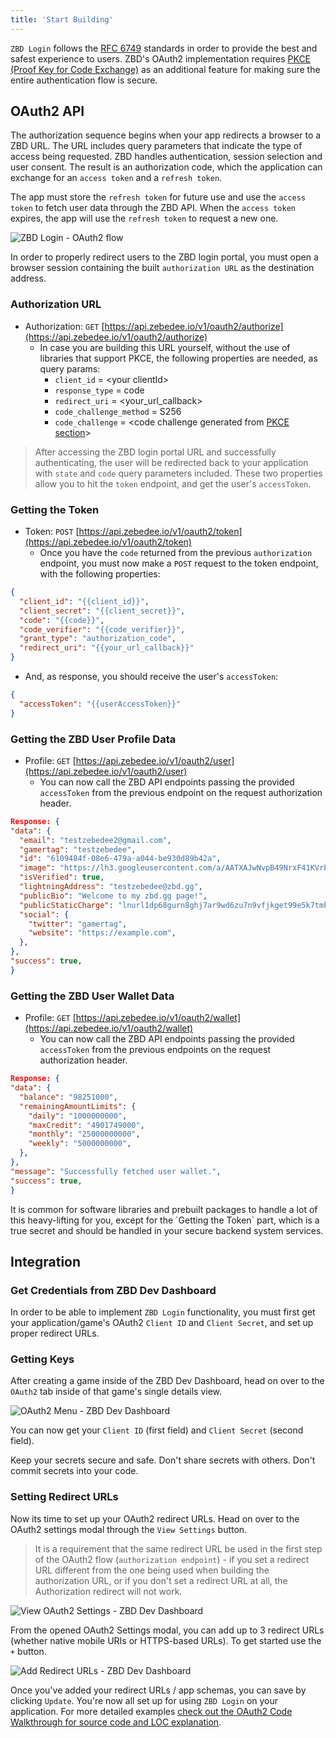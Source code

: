```yaml
---
title: 'Start Building'
---
```


`ZBD Login` follows the [RFC 6749](https://datatracker.ietf.org/doc/html/rfc6749) standards in order to provide the best and safest experience to users. ZBD's OAuth2 implementation requires [PKCE (Proof Key for Code Exchange)](https://oauth.net/2/pkce/) as an additional feature for making sure the entire authentication flow is secure.

## OAuth2 API

The authorization sequence begins when your app redirects a browser to a ZBD URL. The URL includes query parameters that indicate the type of access being requested. ZBD handles authentication, session selection and user consent. The result is an authorization code, which the application can exchange for an `access token` and a `refresh token`.

The app must store the `refresh token` for future use and use the `access token` to fetch user data through the ZBD API. When the `access token` expires, the app will use the `refresh token` to request a new one.

<Frame type="glass" caption="ZBD Login - OAuth2 flow">
  <img src="/img/oauth2-flow.png" alt="ZBD Login - OAuth2 flow" />
</Frame>
<br />

In order to properly redirect users to the ZBD login portal, you must open a browser session containing the built `authorization URL` as the destination address.

### Authorization URL

* Authorization: `GET` [https://api.zebedee.io/v1/oauth2/authorize](https://api.zebedee.io/v1/oauth2/authorize)
  * In case you are building this URL yourself, without the use of libraries that support PKCE, the following properties are needed, as query params:
    * `client_id` = \<your clientId>
    * `response_type` = code
    * `redirect_uri` = \<your_url_callback>
    * `code_challenge_method` = S256
    * `code_challenge` = \<code challenge generated from [PKCE section](/docs/zbd-login/walkthrough#building-authorization-url)>

> After accessing the ZBD login portal URL and successfully authenticating, the user will be redirected back to your application with `state` and `code` query parameters included. These two properties allow you to hit the `token` endpoint, and get the user's `accessToken`.

### Getting the Token

* Token: `POST` [https://api.zebedee.io/v1/oauth2/token](https://api.zebedee.io/v1/oauth2/token)
  * Once you have the `code` returned from the previous `authorization` endpoint, you must now make a `POST` request to the token endpoint, with the following properties:

```json
{
  "client_id": "{{client_id}}",
  "client_secret": "{{client_secret}}",
  "code": "{{code}}",
  "code_verifier": "{{code_verifier}}",
  "grant_type": "authorization_code",
  "redirect_uri": "{{your_url_callback}}"
}
```

  * And, as response, you should receive the user's `accessToken`:

```json
{
  "accessToken": "{{userAccessToken}}"
}
```

### Getting the ZBD User Profile Data

* Profile: `GET` [https://api.zebedee.io/v1/oauth2/user](https://api.zebedee.io/v1/oauth2/user)
  * You can now call the ZBD API endpoints passing the provided `accessToken` from the previous endpoint on the request authorization header.

```json
Response: {
"data": {
  "email": "testzebedee2@gmail.com",
  "gamertag": "testzebedee",
  "id": "6109484f-08e6-479a-a044-be930d89b42a",
  "image": "https://lh3.googleusercontent.com/a/AATXAJwNvpB49NrxF41KVrEFX9k1v93WoMAMBb4wBF7Q=s96-c",
  "isVerified": true,
  "lightningAddress": "testzebedee@zbd.gg",
  "publicBio": "Welcome to my zbd.gg page!",
  "publicStaticCharge": "lnurl1dp68gurn8ghj7ar9wd6zu7n9vfjkget99e5k7tmkxqhhyet3w4jhxapdwd6xzarfvvkkx6rpwfnk2ue0x56nxvrpxuervtfkxa3rgtf5xu6k2ttzxy6nstt9xsurgvejx5exydpjvc9v9tk7",
  "social": {
    "twitter": "gamertag",
    "website": "https://example.com",
  },
},
"success": true,
}
```

### Getting the ZBD User Wallet Data

* Profile: `GET` [https://api.zebedee.io/v1/oauth2/wallet](https://api.zebedee.io/v1/oauth2/wallet)
  * You can now call the ZBD API endpoints passing the provided `accessToken` from the previous endpoints on the request authorization header.

```json
Response: {
"data": {
  "balance": "98251000",
  "remainingAmountLimits": {
    "daily": "1000000000",
    "maxCredit": "4901749000",
    "monthly": "25000000000",
    "weekly": "5000000000",
  },
},
"message": "Successfully fetched user wallet.",
"success": true,
}
```

<Tip>
  It is common for software libraries and prebuilt packages to handle a lot of
  this heavy-lifting for you, except for the `Getting the Token` part, which is
  a true secret and should be handled in your secure backend system services.
</Tip>

## Integration

### Get Credentials from ZBD Dev Dashboard

In order to be able to implement `ZBD Login` functionality, you must first get your application/game's OAuth2 `Client ID` and `Client Secret`, and set up proper redirect URLs.

### Getting Keys

After creating a game inside of the ZBD Dev Dashboard, head on over to the `OAuth2` tab inside of that game's single details view.

<Frame type="glass" caption="OAuth2 Menu - ZBD Dev Dashboard">
  <img
    src="/img/oauth2-keys.png"
    alt="OAuth2 Menu - ZBD Dev Dashboard"
  />
</Frame>
<br />

You can now get your `Client ID` (first field) and `Client Secret` (second field).

<Warning>
  Keep your secrets secure and safe. Don't share secrets with others. Don't
  commit secrets into your code.
</Warning>

### Setting Redirect URLs

Now its time to set up your OAuth2 redirect URLs. Head on over to the OAuth2 settings modal through the `View Settings` button.

> It is a requirement that the same redirect URL be used in the first step of the OAuth2 flow (`authorization endpoint`) - if you set a redirect URL different from the one being used when building the authorization URL, or if you don't set a redirect URL at all, the Authorization redirect will not work.

<Frame
  type="glass"
  caption="View OAuth2 Settings - ZBD Dev Dashboard"
>
  <img
    src="/img/oauth2-vs.png"
    alt="View OAuth2 Settings - ZBD Dev Dashboard"
  />
</Frame>
<br />

From the opened OAuth2 Settings modal, you can add up to 3 redirect URLs (whether native mobile URIs or HTTPS-based URLs). To get started use the `+` button.

<Frame type="glass" caption="Add Redirect URLs - ZBD Dev Dashboard">
  <img
    src="/img/oauth2-ru.png"
    alt="Add Redirect URLs - ZBD Dev Dashboard"
  />
</Frame>
<br />

Once you've added your redirect URLs / app schemas, you can save by clicking `Update`. You're now all set up for using `ZBD Login` on your application. For more detailed examples [check out the OAuth2 Code Walkthrough for source code and LOC explanation](/docs/zbd-login/walkthrough).
